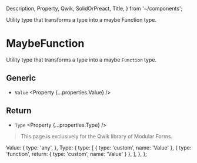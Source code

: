   Description,
  Property,
  Qwik,
  SolidOrPreact,
  Title,
} from '~/components';

<Title>MaybeFunction</Title>
<Description>
  Utility type that transforms a type into a maybe Function type.
</Description>

# MaybeFunction

<Qwik block>

Utility type that transforms a type into a maybe `Function` type.

## Generic

- `Value` <Property {...properties.Value} />

## Return

- `Type` <Property {...properties.Type} />

</Qwik>

<SolidOrPreact block>

<HttpStatusCode code={404} />

> This page is exclusively for the Qwik library of Modular Forms.

</SolidOrPreact>

  Value: {
    type: 'any',
  },
  Type: {
    type: [
      { type: 'custom', name: 'Value' },
      { type: 'function', return: { type: 'custom', name: 'Value' } },
    ],
  },
};
